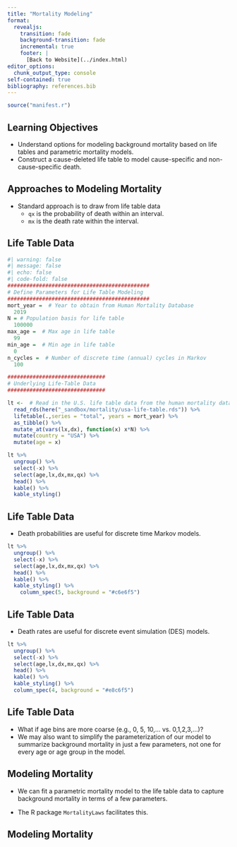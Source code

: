 ```yaml
---
title: "Mortality Modeling"
format:
  revealjs:
    transition: fade
    background-transition: fade
    incremental: true 
    footer: |
      [Back to Website](../index.html)
editor_options: 
  chunk_output_type: console
self-contained: true
bibliography: references.bib
---
```


```r
source("manifest.r")
```


## Learning Objectives

- Understand options for modeling background mortality based on life tables and parametric mortality models.
- Construct a cause-deleted life table to model cause-specific and non-cause-specific death. 


## Approaches to Modeling Mortality

- Standard approach is to draw from life table data 
    - `qx` is the probability of death within an interval. 
    - `mx` is the death rate within the interval. 

## Life Table Data

```r
#| warning: false
#| message: false
#| echo: false
#| code-fold: false
#############################################
# Define Parameters for Life Table Modeling
#############################################
mort_year =  # Year to obtain from Human Mortality Database
  2019
N = # Population basis for life table
  100000
max_age =  # Max age in life table
  99
min_age =  # Min age in life table
  0
n_cycles =  # Number of discrete time (annual) cycles in Markov
  100

###############################
# Underlying Life-Table Data
###############################

lt <-  # Read in the U.S. life table data from the human mortality database.
  read_rds(here("_sandbox/mortality/usa-life-table.rds")) %>% 
  lifetable(.,series = "total", years = mort_year) %>% 
  as_tibble() %>% 
  mutate_at(vars(lx,dx), function(x) x*N) %>% 
  mutate(country = "USA") %>% 
  mutate(age = x)
```

```r
lt %>% 
  ungroup() %>% 
  select(-x) %>% 
  select(age,lx,dx,mx,qx) %>% 
  head() %>% 
  kable() %>% 
  kable_styling()
```

## Life Table Data
::: nonincremental
- Death probabilities are useful for discrete time Markov models.
:::

```r
lt %>% 
  ungroup() %>% 
  select(-x) %>% 
  select(age,lx,dx,mx,qx) %>% 
  head() %>% 
  kable() %>% 
  kable_styling() %>% 
    column_spec(5, background = "#c6e6f5")

```

## Life Table Data

::: nonincremental
- Death rates are useful for discrete event simulation (DES) models. 
:::

```r
lt %>% 
  ungroup() %>% 
  select(-x) %>% 
  select(age,lx,dx,mx,qx) %>% 
  head() %>% 
  kable() %>% 
  kable_styling() %>% 
  column_spec(4, background = "#e8c6f5")

```

## Life Table Data

- What if age bins are more coarse (e.g., 0, 5, 10,... vs. 0,1,2,3,...)?
- We may also want to simplify the parameterization of our model to summarize background mortality in just a few parameters, not one for every age or age group in the model. 


## Modeling Mortality

- We can fit a parametric mortality model to the life table data to capture background mortality in terms of a few parameters.

- The R package `MortalityLaws` facilitates this. 

## Modeling Mortality

